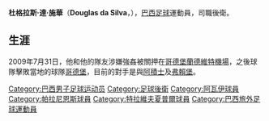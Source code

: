 {{Football player infobox
| playername = 杜格拉斯·達·施華
| image = [[File:Douglas_da_Silva4.jpg|270px]]
| fullname =Douglas da Silva
| height =
| former clubs = Avai , Athltico Paranaense, Hapoel Kfar Saba (Israel)
| dateofbirth = {{birth date and age|1984|3|7}}
| cityofbirth = [[弗洛里亞諾波利斯|弗洛里亞諾波利斯]]
| countryofbirth = [[巴西|巴西]]
| currentclub = [[特拉維夫夏普爾足球會|特拉維夫夏普爾]]
| clubnumber = 3
| position = [[後衛_(足球)|後衛]]
| youthyears =
| youthclubs =
| years = 2001-03<br />2003-04<br />2004-08<br />2008-
| clubs = [[阿瓦伊足球俱乐部|阿瓦伊]]<br />[[帕拉尼恩斯|帕拉尼恩斯]]<br />[[卡法薩巴夏普爾足球會|法萨巴夏普尔]]<br />[[特拉維夫夏普爾足球會|特拉維夫夏普爾]]
| caps(goals) = <br /><br />91 (8)<br />26 (3)
| nationalyears =
| nationalteam =
| nationalcaps(goals) =
| pcupdate = 15 January, 2009
| ntupdate =
}}


'''杜格拉斯·達·施華'''（'''Douglas da Silva'''，{{bd|1984年|3月7日|||catIDx=Douglas da Silva}}），[[巴西|巴西]][[足球|足球]]運動員，司職後衛。

== 生涯 ==

2009年7月31日，他和他的隊友涉嫌強姦被關押在[[哥德堡蘭德維特機場|哥德堡蘭德維特機場]]，之後球隊擊敗當地的球隊[[哥登堡體育會|哥德堡]]，目前的對手是與[[阿積士|阿積士]]及[[弗賴堡足球會|弗賴堡]]。

{{Soccer-player-stub}}
{{Brazil-bio-stub}}
{{DEFAULTSORT:Da Silva, Douglas}}
[[Category:巴西男子足球运动员|Category:巴西男子足球运动员]]
[[Category:足球後衛|Category:足球後衛]]
[[Category:阿瓦伊球員|Category:阿瓦伊球員]]
[[Category:帕拉尼恩斯球員|Category:帕拉尼恩斯球員]]
[[Category:特拉維夫夏普爾球員|Category:特拉維夫夏普爾球員]]
[[Category:巴西旅外足球運動員|Category:巴西旅外足球運動員]]